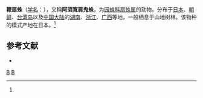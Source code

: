 {{Speciesbox
| taxon = Zilla astridae
| binomial_authority = (Strand, 1906)<ref name='id13745'>{{cite web| url =http://www.bioinfo.cn/db05/BjdwSpecies.php?action=view&id=13745| title =鞭扇蛛| work =《中国动物物种编目数据库》| publisher =中国科学院微生物研究所| author =中国科学院动物研究所| accessdate =2009-04-28| deadurl =yes| archiveurl =https://web.archive.org/web/20160305070910/http://www.bioinfo.cn/db05/BjdwSpecies.php?action=view&id=13745| archivedate =2016-03-05}}</ref>
}}

'''鞭扇蛛'''（[[学名|学名]]：{{lang|la|''Zilla astridae''}}），又稱'''阿須寬肩鬼蛛'''，为[[园蛛科|园蛛科]][[扇蛛属|扇蛛属]]的动物。分布于[[日本|日本]]、[[朝鲜|朝鲜]]、[[台湾岛|台湾岛]]以及[[中国大陆|中国大陆]]的[[湖南|湖南]]、[[浙江|浙江]]、[[广西|广西]]等地，一般栖息于山地树林。该物种的模式产地在日本。<ref name='id13745'/>

== 参考文献 ==
{{reflist}}
* {{TaiBNET| zh=阿須寬肩鬼蛛 | id=312509 | binomial=Zilla astridae | authority=Yaginuma, 1960 | var= | accessdate=2013-01-24}}
{{taxonbar}}
[[Category:_1906年描述的动物|B]]
[[Category:扇蛛属|B]]